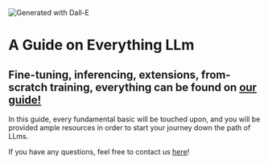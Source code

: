 <Image src="/LOGO.png" alt="Generated with Dall-E" width={1024} height={1024} />

# A Guide on Everything LLm

## Fine-tuning, inferencing, extensions, from-scratch training, everything can be found on [our guide!](https://www.h2mai.com/)

In this guide, every fundamental basic will be touched upon, and you will be provided ample resources in order to start your journey down the path of LLms.

If you have any questions, feel free to contact us [here](https://discord.gg/ujZGyRuU)!
